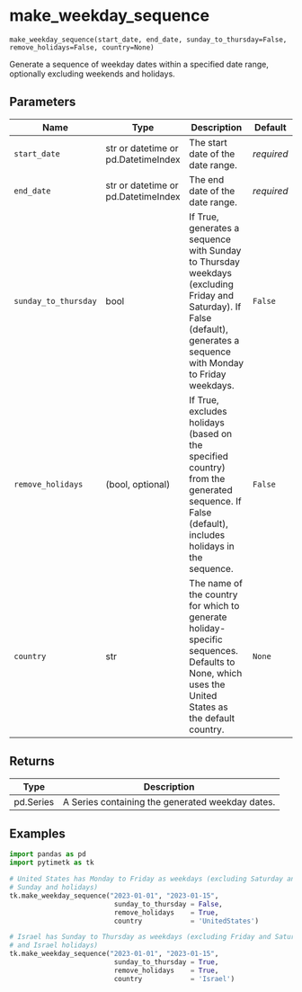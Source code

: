 # make_weekday_sequence { #pytimetk.make_weekday_sequence }

`make_weekday_sequence(start_date, end_date, sunday_to_thursday=False, remove_holidays=False, country=None)`

Generate a sequence of weekday dates within a specified date range, 
optionally excluding weekends and holidays.

## Parameters

| Name                 | Type                                | Description                                                                                                                                                                | Default    |
|----------------------|-------------------------------------|----------------------------------------------------------------------------------------------------------------------------------------------------------------------------|------------|
| `start_date`         | str or datetime or pd.DatetimeIndex | The start date of the date range.                                                                                                                                          | _required_ |
| `end_date`           | str or datetime or pd.DatetimeIndex | The end date of the date range.                                                                                                                                            | _required_ |
| `sunday_to_thursday` | bool                                | If True, generates a sequence with Sunday to Thursday weekdays (excluding  Friday and Saturday). If False (default), generates a sequence with  Monday to Friday weekdays. | `False`    |
| `remove_holidays`    | (bool, optional)                    | If True, excludes holidays (based on the specified country) from the  generated sequence. If False (default), includes holidays in the sequence.                           | `False`    |
| `country`            | str                                 | The name of the country for which to generate holiday-specific sequences.  Defaults to None, which uses the United States as the default country.                          | `None`     |

## Returns

| Type      | Description                                      |
|-----------|--------------------------------------------------|
| pd.Series | A Series containing the generated weekday dates. |

## Examples

```python
import pandas as pd
import pytimetk as tk

# United States has Monday to Friday as weekdays (excluding Saturday and 
# Sunday and holidays)
tk.make_weekday_sequence("2023-01-01", "2023-01-15", 
                          sunday_to_thursday = False, 
                          remove_holidays    = True, 
                          country            = 'UnitedStates')
```

```python
# Israel has Sunday to Thursday as weekdays (excluding Friday and Saturday 
# and Israel holidays)
tk.make_weekday_sequence("2023-01-01", "2023-01-15", 
                          sunday_to_thursday = True, 
                          remove_holidays    = True, 
                          country            = 'Israel')
```